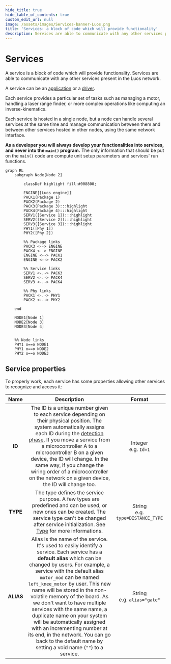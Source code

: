 ```yaml
---
hide_title: true
hide_table_of_contents: true
custom_edit_url: null
image: /assets/images/Services-banner-Luos.png
title: 'Services: a block of code which will provide functionality'
description: Services are able to communicate with any other services present in the Luos network. A service can be an application or a driver.
---
```



# Services

A service is a block of code which will provide functionality. Services are able to communicate with any other services present in the Luos network.

A service can be an [application](./create-services.mdx#apps-guidelines) or a [driver](./create-services.mdx#drivers-guidelines).

Each service provides a particular set of tasks such as managing a motor, handling a laser range finder, or more complex operations like computing an inverse-kinematics.

Each service is hosted in a single <Tooltip def={useDocusaurusContext().siteConfig.customFields.node_def}>node</Tooltip>, but a node can handle several services at the same time and manage communication between them and between other services hosted in other nodes, using the same network interface.

**As a developer you will always develop your functionalities into services, and never into the `main()` program.** The only information that should be put on the `main()` code are compute unit setup parameters and services' run functions.

```mermaid
graph RL
    subgraph Node[Node 2]

        classDef highlight fill:#008800;

        ENGINE[[Luos engine]]
        PACK1(Package 1)
        PACK2(Package 2)
        PACK3(Package 3):::highlight
        PACK4(Package 4):::highlight
        SERV1([Service 1]):::highlight
        SERV2([Service 2]):::highlight
        SERV3([Service 3]):::highlight
        PHY1([Phy 1])
        PHY2([Phy 2])

        %% Package links
        PACK3 <--> ENGINE
        PACK4 <--> ENGINE
        ENGINE <--> PACK1
        ENGINE <--> PACK2

        %% Service links
        SERV1 <-.-> PACK3
        SERV2 <-.-> PACK4
        SERV3 <-.-> PACK4

        %% Phy links
        PACK1 <-.-> PHY1
        PACK2 <-.-> PHY2

    end

    NODE1[Node 1]
    NODE2[Node 3]
    NODE3[Node 4]


    %% Node links
    PHY1 o==o NODE1
    PHY1 o==o NODE2
    PHY2 o==o NODE3
```

## Service properties

To properly work, each service has some properties allowing other services to recognize and access it:

|   Name    |                                                                                                                                                                                                                                                                                         Description                                                                                                                                                                                                                                                                                         |                Format                 |
| :-------: | :-----------------------------------------------------------------------------------------------------------------------------------------------------------------------------------------------------------------------------------------------------------------------------------------------------------------------------------------------------------------------------------------------------------------------------------------------------------------------------------------------------------------------------------------------------------------------------------------: | :-----------------------------------: |
|  **ID**   |                                                                                The ID is a unique number given to each service depending on their physical position. The system automatically assigns each ID during the [detection phase](./routing-table.mdx). If you move a service from a microcontroller A to a microcontroller B on a given device, the ID will change. In the same way, if you change the wiring order of a microcontroller on the network on a given device, the ID will change too.                                                                                 |       Integer<br />e.g. `Id=1`        |
| **TYPE**  |                                                                                                                                                                                The type defines the service purpose. A few types are predefined and can be used, or new ones can be created. The service type can't be changed after service initialization. See [Type](./types.mdx) for more informations.                                                                                                                                                                                 | String<br />e.g. `type=DISTANCE_TYPE` |
| **ALIAS** | Alias is the name of the service. It's used to easily identify a service. Each service has a **default alias** which can be changed by users. For example, a service with the default alias `motor_mod` can be named `left_knee_motor` by user. This new name will be stored in the non-volatile memory of the board. As we don't want to have multiple services with the same name, a duplicate name on your system will be automatically assigned with an incrementing number at its end, in the network. You can go back to the default name by setting a void name (`""`) to a service. |    String<br />e.g. `alias="gate"`    |

